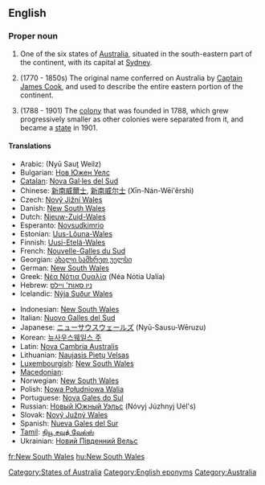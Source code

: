 {{wikipedia}}
==English==

===Proper noun===
{{en-proper noun|sg=[[new|New]] [[South]] [[Wales]]}}

# One of the six states of [[Australia]], situated in the south-eastern part of the continent, with its capital at [[Sydney]].
# {{historical}} (1770 - 1850s) The original name conferred on Australia by [[w:Captain James Cook|Captain James Cook]], and used to describe the entire eastern portion of the continent.
# {{historical}} (1788 - 1901) The [[colony]] that was founded in 1788, which grew progressively smaller as other colonies were separated from it, and became a [[state]] in 1901.

====Translations====
{{trans-top|one state of Australia}}
* Arabic: {{Arab|[[نيوساوث ويلز]]}} (Nyū Sauṯ Weilz)
* Bulgarian: [[Нов Южен Уелс]]
* [[Catalan]]: [[Nova Gal·les del Sud]]
* Chinese: [[新南威爾士]], [[新南威尔士]] (Xīn-Nán-Wēi'ěrshì)
* Czech: [[Nový Jižní Wales]]
* Danish: [[#Danish|New South Wales]]
* Dutch: [[Nieuw-Zuid-Wales]]
* Esperanto: [[Novsudkimrio]]
* Estonian: [[Uus-Lõuna-Wales]]
* Finnish: [[Uusi-Etelä-Wales]]
* French: [[Nouvelle-Galles du Sud]]
* Georgian: [[ახალი სამხრეთ უელსი]]
* German: [[#German|New South Wales]] {{n}}
* Greek: [[Νέα Νότια Ουαλία]] (Néa Nόtia Ualía) {{f}}
* Hebrew: [[ניו סאות' ויילס]]
* Icelandic: [[Nýja Suður Wales]]
{{trans-mid}}
* Indonesian: [[#Indonesian|New South Wales]]
* Italian: [[Nuovo Galles del Sud]]
* Japanese: [[ニューサウスウェールズ]] (Nyū-Sausu-Wēruzu)
* Korean: [[뉴사우스웨일스 주]]
* Latin: [[Nova Cambria Australis]]
* Lithuanian: [[Naujasis Pietų Velsas]]
* [[Luxembourgish]]: [[#Luxembourgish|New South Wales]]
* [[Macedonian]]: {{t|mk|Нов Јужен Велс|m|tr=Nov Južen Véls|sc=Cyrl}}
* Norwegian: [[#Norwegian|New South Wales]]
* Polish: [[Nowa Południowa Walia]] {{f}}
* Portuguese: [[Nova Gales do Sul]]
* Russian: [[Новый Южный Уэльс]] (Nóvyj Júzhnyj Uél's)
* Slovak: [[Nový Južný Wales]]
* Spanish: [[Nueva Gales del Sur]] {{f}}
* [[Tamil]]: [[நியூ சவுத் வேல்ஸ்]]
* Ukrainian: [[Новий Південний Вельс]]
{{trans-bottom}}

[[Category:States of Australia]]
[[Category:English eponyms]]
[[Category:Australia]]


[[fr:New South Wales]]
[[hu:New South Wales]]